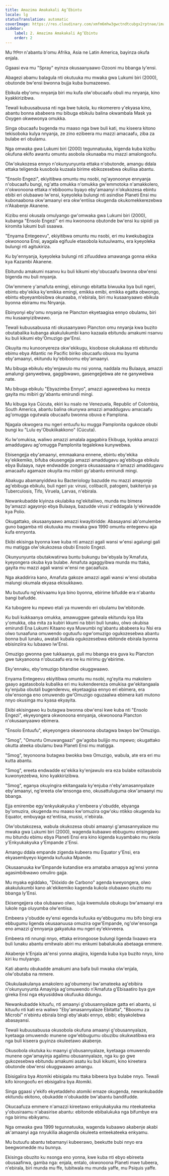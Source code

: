 ```yaml
---
title: Amazima Amakakali Ag’Ebintu
locale: lg
statusTranslation: automatic
coverImage: https://res.cloudinary.com/xmfm6mhw3gwctndtcubgx2rptnae/image/upload/v1741354419/small_cover_la_gran_rebelion_28716e29d2.webp
sidebar:
    label: 2. Amazima Amakakali Ag’Ebintu
    order: 2
---
```

Mu মিলিয়ন n'abantu b'omu Afrika, Asia ne Latin America, bayinza okufa enjala.

Ggaasi eva mu "Spray" eyinza okusaanyaawo Ozooni mu bbanga ly'ensi.

Abagezi abamu balagula nti okutuuka mu mwaka gwa Lukumi biri (2000), obutonde bw'ensi bwonna bujja kuba bumazeewo.

Ebikula eby'omu nnyanja biri mu kufa olw'obucaafu obuli mu nnyanja, kino kyakkirizibwa.

Tewali kubuusabuusa nti nga bwe tukola, ku nkomerero y'ekyasa kino, abantu bonna ababeera mu bibuga ebikulu balina okwambala Mask ya Oxygen okwewonya omukka.

Singa obucaafu bugenda mu maaso nga bwe buli kati, mu kiseera kitono tekisoboka kulya nnyanja, ze zino ezibeera mu mazzi amacaafu, ziba za bulabe eri obulamu.

Nga omwaka gwa Lukumi biri (2000) tegunnatuuka, kigenda kuba kizibu okufuna ekifo awantu omuntu asobola okunaaba mu mazzi amalongoofu.

Olw'okukozesa ennyo n'okunyunyunta ettaka n'obutonde, amangu ddala ettaka teligenda kusobola kuzaala birime ebikozesebwa okuliisa abantu.

"Ensolo Engezi", ekiyitibwa omuntu mu nsobi, ng'ayonoonye ennyanja n'obucaafu bungi, ng'atta omukka n'omukka gw'emmotoka n'amakkolero, n'okwonoona ettaka n'ebiboomu byayo eby'amaanyi n'okukozesa ebintu ebibi eri olubaawo lw'ensi, kyeyoleka bulungi nti asindise Planeti Ensi mu kubonaabona okw'amaanyi era okw'entiisa okugenda okukomekkerezebwa n'Akabenje Akanene.

Kizibu ensi okusala omulyango gw'omwaka gwa Lukumi biri (2000), kubanga "Ensolo Engezi" eri mu kwonoona obutonde bw'ensi ku sipiidi ya kiromita lukumi buli ssaawa.

"Enyama Entegeevu", ekiyitibwa omuntu mu nsobi, eri mu kwekubagiza okwonoona Ensi, ayagala egifuule etasobola kutuulwamu, era kyeyoleka bulungi nti agitukiriza.

Ku by'ennyanja, kyeyoleka bulungi nti zifuuddwa amawanga gonna ekika kya Kazambi Akanene.

Ebitundu amakumi nsanvu ku buli kikumi eby'obucaafu bwonna obw'ensi bigenda mu buli nnyanja.

Olw'emmere y'amafuta emingi, ebirungo ebitatta biwuuka bya buli ngeri, ebintu eby'ekika ky'emikka emingi, emikka emibi, emikka egatta obwongo, ebintu ebyeyambisibwa okunaaba, n'ebirala, biri mu kusaanyaawo ebikula byonna ebiramu mu Nnyanja.

Ebinyonyi eby'omu nnyanja ne Plancton ekyetaagisa ennyo obulamu, biri mu kusaanyizibwawo.

Tewali kubuusabuusa nti okusaanyawo Plancton omu nnyanja kwa buzito obutabalika kubanga akakulukumbi kano kazaala ebitundu amakumi nsanvu ku buli kikumi eby'Omuzigo gw'Ensi.

Okuyita mu kunoonyereza okw'ekikugu, kisobose okukakasa nti ebitundu ebimu ebya Atlantic ne Pacific biriko obucaafu obuva mu byuma eby'amaanyi, ekitundu ky'ebiboomu eby'amaanyi.

Mu bibuga ebikulu eby'enjawulo mu nsi yonna, naddala mu Bulaaya, amazzi amalungi ganywebwa, gaggibwawo, gasengejjebwa ate ne ganywebwa nate.

Mu bibuga ebikulu "Ebyazimba Ennyo", amazzi agaweebwa ku meeza gayita mu mibiri gy'abantu emirundi mingi.

Mu kibuga kya Cúcuta, ekiri ku nsalo ne Venezuela, Republic of Colombia, South America, abantu balina okunywa amazzi amaddugavu amacaafu ag'omugga ogutwala obucaafu bwonna obuva e Pamplona.

Njagala okwogera mu ngeri entuufu ku mugga Pamplonita ogukoze obubi bungi ku "Lulu ey'Obukiikakkono" (Cúcuta).

Ku lw'omukisa, waliwo amazzi amalala agagabira Ekibuga, kyokka amazzi amaddugavu ag'omugga Pamplonita tegalekwa kunywebwa.

Ebisengejja eby'amaanyi, emmaakana ennene, ebintu eby'ekika ky'ekikemiko, bifuba okusengejja amazzi amaddugavu ag'ebibuga ebikulu ebya Bulaaya, naye endwadde zongera okusaasaana n'amazzi amaddugavu amacaafu agamaze okuyita mu mibiri gy'abantu emirundi mingi.

Abakugu abamanyiddwa ku Bacteriology bazudde mu mazzi amayonjo ag'ebibuga ebikulu, buli ngeri ya: virusi, colibacili, patogeni, bakiteriya ya Tuberculosis, Tifo, Viruela, Larvas, n'ebirala.

Newankubadde kiyinza okulabika ng'ekitaliiwo, munda mu bimera by'amazzi agayonjo ebya Bulaaya, bazudde virusi z'eddagala ly'ekirwadde kya Polio.

Okugattako, okusaanyaawo amazzi kwayitiridde: Abasayansi ab'omulembe guno bagamba nti okutuuka mu mwaka gwa 1990 omuntu entegeevu ajja kufa ennyonta.

Ekibi ekisinga byonna kwe kuba nti amazzi agali wansi w'ensi agalungi gali mu matigga olw'okukozesa obubi Ensolo Engezi.

Okunyunyunta obutakwatirwa buntu bukungu bw'ebyala by'Amafuta, kyeyongera okuba kya bulabe. Amafuta agaggyibwa munda mu ttaka, gayita mu mazzi agali wansi w'ensi ne gacaafuza.

Nga akaddirira kano, Amafuta gakoze amazzi agali wansi w'ensi obutaba malungi okumala ekyasa ekisukkawo.

Mu butuufu ng'ekivaamu kya bino byonna, ebirime bifudde era n'abantu bangi bafudde.

Ka tubogere ku mpewo etali ya muwendo eri obulamu bw'ebitonde.

Ku buli kukkaanya omukka, amawuggwe gatwala ekitundu kya liita y'omukka, oba mita za kubiri kkumi na bbiri buli lunaku, olwo okubisa emirundi Ena Lukumi Kitaano eya Muwumbi ng'abantu ababeera ku Nsi era olwo tunaafuna omuwendo ogutuufu ogw'omuzigo ogukozesebwa abantu bonna buli lunaku, awatali kubala ogukozesebwa ebitonde ebirala byonna ebisinziira ku lubaawo lw'Ensi.

Omuzigo gwonna gwe tukkaanya, guli mu bbanga era guva ku Plancton gwe tukyanoona n'obucaafu era ne ku mirimu gy'ebirime.

Eky'ennaku, eby'omuzigo bitandise okuggwaawo.

Enyama Entegeevu ekiyitibwa omuntu mu nsobi, ng'eyita mu makolero gaayo agatasobola kubalika eri mu kukendeereza omukisa gw'ekitangaala ky'enjuba obutali bugenderevu, ekyetaagisa ennyo eri ebimera, era olw'ensonga eno omuwendo gw'Omuzigo oguzaalwa ebimera kati mutono nnyo okusinga mu kyasa ekyayita.

Ekibi ekisingawo ku butagwa bwonna obw'ensi kwe kuba nti "Ensolo Engezi", ekyeyongera okwonoona ennyanja, okwonoona Plancton n'okusaanyaawo ebimera.

"Ensolo Entuufu", ekyeyongera okwonoona obutagwa bwayo bw'Omuzigo.

"Smog", "Omuntu Omuwangaazi" gw'agoba bulijjo mu mpewo; okugattako okutta ateeka obulamu bwa Planeti Ensi mu matigga.

"Smog", teyonoona butagwa bwokka bwa Omuzigo, wabula, ate era eri mu kutta abantu.

"Smog", ereeta endwadde ez'ekika ky'enjawulo era eza bulabe ezitasobola kuwonyezebwa, kino kyakkirizibwa.

"Smog", eganya okuyingira ekitangaala ky'enjuba n'eby'amasannyalaze eby'amaanyi, ng'ereeta olw'ensonga eno, okusattuluguma okw'amaanyi mu bbanga.

Ejja emirembe egy'enkyukakyuka y'embeera y'obudde, ebyanga by'omuzira, okugenda mu maaso kw'omuzira ogw'oku ntikko okugenda ku Equator, embuyaga ez'entiisa, musisi, n'ebirala.

Olw'obutakozesa, wabula okukozesa obubi amaanyi g'amasannyalaze mu mwaka gwa Lukumi biri (2000), wagenda kubaawo ebbugumu erisingawo mu bitundu ebimu ebya Planeti Ensi era kino kigenda kuyambako mu nkola y'Enkyukakyuka y'Empande z'Ensi.

Amangu ddala empande zigenda kubeera mu Equator y'Ensi, era ekyasembyeyo kigenda kufuuka Mpande.

Okusaanuuka kw'Empande kutandise era amataba amapya ag'ensi yonna agasimbibwawo omuliro gajja.

Mu myaka egiddako, "Dióxido de Carbono" agenda kweyongera, olwo akakulukumbi kano ak'ekikemiko kagenda kukola olubaawo oluzito mu bbanga ly'Ensi.

Ekisengejjera oba olubaawo olwo, lujja kwemulula obukugu bw'amaanyi era lukole nga oluyumba olw'entiisa.

Embeera y'obudde ey'ensi egenda kufuuka ey'ebbugumu mu bifo bingi era ebbugumu ligenda okusaanuusa omuzira ogw'Empande, ng'olw'ensonga eno amazzi g'ennyanja gakyatuka mu ngeri ey'ekivveera.

Embeera nti nnungi nnyo, ettaka erirongoose bulungi ligenda livaawo era buli lunaku abantu emitwalo abiri mu enkumi babalukuka abetaaga emmere.

Akabenje k'Enjala ak'ensi yonna akajjira, kigenda kuba kya buzito nnyo, kino kiri ku mulyango.

Kati abantu obukadde amakumi ana bafa buli mwaka olw'enjala, olw'obutaba na mmere.

Okukulaakulanya amakolero ag'obumenyi bw'amateeka ag'ebibira n'okunyunyunta Amayinja ag'omuwendo n'Amafuta g'Ebisaatiro bya gye gireka Ensi nga ekyusiddwa okufuuka ddungu.

Newankubadde kituufu, nti amaanyi g'obusannyalaze gatta eri abantu, si kituufu nti kati era waliwo "Eby'amasannyalaze Ebitatta", "Bboomu za Microbi" n'ebintu ebirala bingi eby'akabi ennyo, ebibi; ebyakolebwa abasayansi.

Tewali kubuusabuusa okusobola okufuna amaanyi g'obusannyalaze, kyetaaga omuwendo munene ogw'ebbugumu obuzibu okukwatibwa era nga buli kiseera guyinza okuleetawo akabenje.

Okusobola okutuka ku maanyi g'obusannyalaze, kyetaaga omuwendo munene ogw'amayinja agalimu obusannyalaze, nga ku go gwe gukozesebwa ebitundu amakumi asatu ku buli kikumi, kino kireetera obutonde obw'ensi okuggwaawo amangu.

Ebisigalira bya Atomiki ebisigala mu ttaka bibeera bya bulabe nnyo. Tewali kifo kirongoofu eri ebisigalira bya Atomiki.

Singa ggaasi y'ekifo ekyetaddeho atomiki emaze okugenda, newankubadde ekitundu ekitono, obukadde n'obukadde bw'abantu bandifudde.

Okucaafuza emmere n'amazzi kireetawo enkyukakyuka mu nteekateeka y'obusiraamu n'abasirise abantu: ebitonde ebibalukuka nga bifumbye era nga birimu ebikyamu.

Nga omwaka gwa 1999 tegunnatuuka, wagenda kubaawo akabenje akabi ak'amaanyi aga nnyukilia akagenda okuleeta enteekateeka enkyamu.

Mu butuufu abantu tebamanyi kubeerawo, beekutte bubi nnyo era beegwomedde mu bunnya.

Ekisinga obuzito ku nsonga eno yonna, kwe kuba nti ebyo ebireeta obusaafirwa, gamba nga: enjala, entalo, okwonoona Planeti mwe tubeera, n'ebirala, biri munda mu ffe, tubitwala mu munda yaffe, mu Psiquis yaffe.

